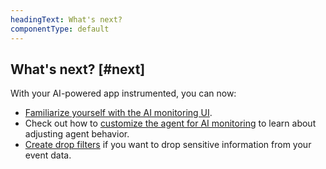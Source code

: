 ```yaml
---
headingText: What's next?
componentType: default
---
```


## What's next? [#next]

With your AI-powered app instrumented, you can now:

* [Familiarize yourself with the AI monitoring UI](/docs/ai-monitoring/view-ai-data).
* Check out how to [customize the agent for AI monitoring](/docs/ai-monitoring/customize-agent-ai-monitoring) to learn about adjusting agent behavior.
* [Create drop filters](/docs/ai-monitoring/drop-sensitive-data) if you want to drop sensitive information from your event data.
